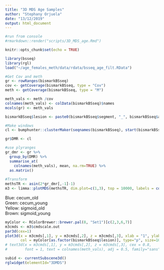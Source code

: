 ```yaml
---
title: "3D MDS Age Samples"
author: "Stephany Orjuela"
date: "13/12/2019"
output: html_document
---
```


```r

#run from console
#rmarkdown::render("scripts/3D_MDS_age.Rmd")

knitr::opts_chunk$set(echo = TRUE)

library(bsseq)
library(rgl)
load("~/age_females_meth/data/rdata/bsseq_age_filt.RData")
```


```r
#Get Cov and meth
gr <- rowRanges(bismarkBSseq)
cov <- getCoverage(bismarkBSseq, type = "Cov")
meth <- getCoverage(bismarkBSseq, type = "M")

meth_vals <- meth /cov
colnames(meth_vals) <- colData(bismarkBSseq)$names
mcols(gr) <- meth_vals

bismarkBSseq$lesion <- paste0(bismarkBSseq$segment, "_", bismarkBSseq$age_group)

#Make windows
cl <- bumphunter::clusterMaker(seqnames(bismarkBSseq), start(bismarkBSseq))

gr$DMR <- cl

#use plyranges
gr_dmr <- gr %>% 
  group_by(DMR) %>% 
  summarise_at(
    colnames(meth_vals), mean, na.rm=TRUE) %>%
  as.matrix()
 
#Transform
methsTR <- asin(2*gr_dmr[,-1]-1)
m3 <- limma::plotMDS(methsTR, dim.plot=c(1,3), top = 10000, labels = colnames(meth_vals))

```

Blue: cecum_old  
Green: cecum_young  
Yellow: sigmoid_old     
Brown: sigmoid_young   

```r
myColor <- RColorBrewer::brewer.pal(8, "Set1")[c(2,3,6,7)]
m3cmds <- m3$cmdscale.out
par3d(cex=1)
plot3d(x = m3cmds[,1], y = m3cmds[,2], z = m3cmds[,3], xlab = "1", ylab = "2", zlab = "3", 
       col = myColor[as.factor(bismarkBSseq$lesion)], type="p", size=10)
# text3d(x = m3cmds[,1], y = m3cmds[,2], z = m3cmds[,3], cex = 0.8, 
#        font = 1, text = colnames(meth_vals), adj = 0.5, family="sans") 

subid <- currentSubscene3d()
rglwidget(elementId="3DMDS")
```